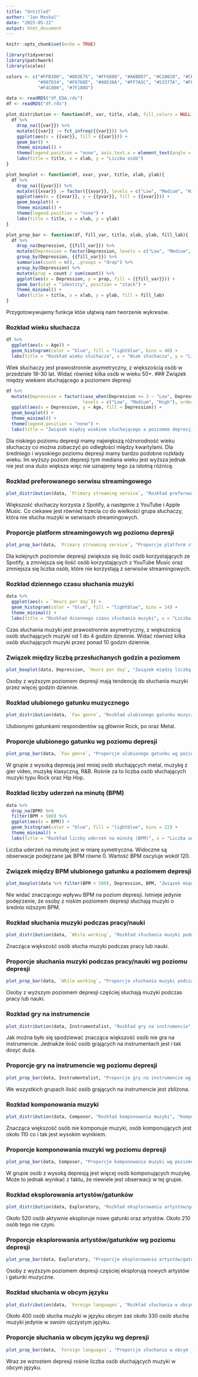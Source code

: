 ```yaml
---
title: "Untitled"
author: "Jan Moskal"
date: "2025-05-22"
output: html_document
---
```


```r
knitr::opts_chunk$set(echo = TRUE)
```

```r
library(tidyverse)
library(patchwork)
library(scales)

colors <- c("#FFB300", "#803E75", "#FF6800", "#A6BDD7", "#C10020", "#CEA262", "#817066", 
            "#007D34", "#F6768E", "#00538A", "#FF7A5C", "#53377A", "#FF8E00", "#B32851", 
            "#F4C800", "#7F180D")

data <- readRDS("df_EDA.rds")
df <- readRDS("df.rds")
```

```r
plot_distribution <- function(df, var, title, xlab, fill_colors = NULL){
  df %>%
    drop_na({{var}}) %>%
    mutate({{var}} := fct_infreq({{var}})) %>%
    ggplot(aes(x = {{var}}, fill = {{var}})) +
    geom_bar() +
    theme_minimal() +
    theme(legend.position = "none", axis.text.x = element_text(angle = 45, hjust = 1)) +
    labs(title = title, x = xlab, y = "Liczba osób")
}

plot_boxplot <- function(df, xvar, yvar, title, xlab, ylab){
  df %>%
    drop_na({{yvar}}) %>% 
    mutate({{xvar}} := factor({{xvar}}, levels = c("Low", "Medium", "High"))) %>%
    ggplot(aes(x = {{xvar}}, y = {{yvar}}, fill = {{xvar}})) +
    geom_boxplot() +
    theme_minimal() +
    theme(legend.position = "none") +
    labs(title = title, x = xlab, y = ylab)
}

plot_prop_bar <- function(df, fill_var, title, xlab, ylab, fill_lab){
  df %>%
    drop_na(Depression, {{fill_var}}) %>%
    mutate(Depression = factor(Depression, levels = c("Low", "Medium", "High"))) %>%
    group_by(Depression, {{fill_var}}) %>%
    summarise(count = n(), .groups = "drop") %>%
    group_by(Depression) %>%
    mutate(prop = count / sum(count)) %>%
    ggplot(aes(x = Depression, y = prop, fill = {{fill_var}})) +
    geom_bar(stat = "identity", position = "stack") +
    theme_minimal() +
    labs(title = title, x = xlab, y = ylab, fill = fill_lab)
}
```

Przygotowywujemy funkcje któe ułątwią nam tworzenie wykresów.


### Rozkład wieku słuchacza
```r
df %>% 
  ggplot(aes(x = Age)) +
  geom_histogram(color = "blue", fill = "lightblue", bins = 40) + 
  labs(title = "Rozkład wieku słuchacza", x = "Wiek słuchacza", y = "Liczba osób")
```
Wiek słuchaczy jest prawostronnie asymetryczny, z większością osób w przedziale 18-30 lat. Widać również kilka osób w wieku 50+.
### Związek między wiekiem słuchającego a poziomem depresji
```r
df %>% 
  mutate(Depression = factor(case_when(Depression <= 3 ~ "Low", Depression > 3 & Depression < 7 ~ "Medium", Depression >= 7 ~ "High"),
                             levels = c("Low", "Medium", "High"), ordered = TRUE)) %>% 
  ggplot(aes(x = Depression, y = Age, fill = Depression)) + 
  geom_boxplot() + 
  theme_minimal() + 
  theme(legend.position = "none") +
  labs(title = "Związek między wiekiem słuchającego a poziomem depresji", x = "Poziom depresji", y = "Wiek słuchacza")
```
Dla niskiego poziomu depresji mamy największą różnorodność wieku słuchaczy co można zobaczyć po odległości między kwartylami. Dla średniego i wysokiego poziomu depresji mamy bardzo podobne rozkłady wieku. Im wyższy poziom depresji tym mediana wieku jest wyższa jednak nie jest ona dużo większa więc nie uznajemy tego za istotną różnicę.

### Rozkład preferowanego serwisu streamingowego
```r
plot_distribution(data, `Primary streaming service`, "Rozkład preferowanego serwisu streamingowego", "Preferowany serwis streamingowy")
```
Większość słuchaczy korzysta z Spotify, a następnie z YouTube i Apple Music. Co ciekawe jest również trzecia co do wielkości grupa słuchaczy, która nie słucha muzyki w serwisach streamingowych.

### Proporcje platform streamingowych wg poziomu depresji
```r
plot_prop_bar(data, `Primary streaming service`, "Proporcje platform streamingowych wg poziomu depresji", "Poziom depresji", "Udział", "Platforma streamingowa")
```
Dla kolejnych poziomów depresji zwiększa się ilość osób korzystających ze Spotify, a zmniejsza się ilość osób korzystających z YouTube Music oraz zmniejsza się liczba osób, które nie korzystają z serwisów streamingowych. 

### Rozkład dziennego czasu słuchania muzyki
```r
data %>% 
  ggplot(aes(x = `Hours per day`)) + 
  geom_histogram(color = "blue", fill = "lightblue", bins = 24) +
  theme_minimal() + 
  labs(title = "Rozkład dziennego czasu słuchania muzyki", x = "Liczba godzin", y = "Liczba osób")
```
Czas słuchania muzyki jest prawostronnie asymetryczny, z większością osób słuchających muzyki od 1 do 4 godzin dziennie. Widać również kilka osób słuchających muzyki przez ponad 10 godzin dziennie.

### Związek między liczbą przesłuchanych godzin a poziomem
```r
plot_boxplot(data, Depression, `Hours per day`, "Związek między liczbą przesłuchanych godzin a poziomem depresji", "Poziom depresji", "Liczba godzin")
```
Osoby z wyższym poziomem depresji mają tendencję do słuchania muzyki przez więcej godzin dziennie.

### Rozkład ulubionego gatunku muzycznego
```r
plot_distribution(data, `Fav genre`, "Rozkład ulubionego gatunku muzycznego", "Ulubiony gatunek muzyczny", fill_colors = colors)
```
Ulubionymi gatunkami respondentów są głównie Rock, po oraz Metal.

### Proporcje ulubionego gatunku wg poziomu depresji
```r
plot_prop_bar(data, `Fav genre`, "Proporcje ulubionego gatunku wg poziomu depresji", "Poziom depresji", "Udział", "Gatunek")
```
W grupie z wysoką depresją jest mniej osób słuchających metal, muzykę z gier video, muzykę klasyczną, R&B. Rośnie za to liczba osób słuchających muzyki typu Rock oraz Hip Hop.

### Rozkład liczby uderzeń na minutę (BPM)
```r
data %>%
  drop_na(BPM) %>%
  filter(BPM < 500) %>%
  ggplot(aes(x = BPM)) + 
  geom_histogram(color = "blue", fill = "lightblue", bins = 22) +
  theme_minimal() + 
  labs(title = "Rozkład liczby uderzeń na minutę (BPM)", x = "Liczba uderzeń na minutę", y = "Liczba osób")
```
Liczba uderzeń na minutę jest w miarę symetryczna. Widoczne są obserwacje podejrzane jak BPM równe 0. Wartość BPM oscyluje wokół 120.

### Związek między BPM ulubionego gatunku a poziomem depresji
```r
plot_boxplot(data %>% filter(BPM < 500), Depression, BPM, "Związek między BPM ulubionego gatunku a poziomem depresji", "Poziom depresji", "Uderzenia na minutę (BPM)")
```

Nie widać znaczącego wpływu BPM na poziom depresji. Istnieje jedynie podejrzenie, że osoby z niskim poziomem depresji słuchają muzyki o średnio niższym BPM.

### Rozkład słuchania muzyki podczas pracy/nauki
```r
plot_distribution(data, `While working`, "Rozkład słuchania muzyki podczas pracy/nauki", "Słuchanie podczas pracy/nauki")
```

Znacząca większość osób słucha muzyki podczas pracy lub nauki.

### Proporcje słuchania muzyki podczas pracy/nauki wg poziomu depresji
```r
plot_prop_bar(data, `While working`, "Proporcje słuchania muzyki podczas pracy/nauki wg poziomu depresji", "Poziom depresji", "Udział", "Słuchanie podczas pracy/nauki")
```

Osoby z wyższym poziomem depresji częściej słuchają muzyki podczas pracy lub nauki.


### Rozkład gry na instrumencie
```r
plot_distribution(data, Instrumentalist, "Rozkład gry na instrumencie", "Regularne granie na instrumencie")
```

Jak można było się spodziewać znacząca większość osób nie gra na instrumencie. Jednakże ilość osób grających na instrumentach jest i tak dosyć duża.

### Proporcje gry na instrumencie wg poziomu depresji
```r
plot_prop_bar(data, Instrumentalist, "Proporcje gry na instrumencie wg poziomu depresji", "Poziom depresji", "Udział", "Gra na instrumencie")
```
We wszystkich grupach ilość osób grających na instrumencie jest zbliżona. 

### Rozkład komponowania muzyki
```r
plot_distribution(data, Composer, "Rozkład komponowania muzyki", "Komponowanie muzyki")
```

Znacząca większość osób nie komponuje muzyki, osób komponujących jest około 110 co i tak jest wysokim wynikiem.

### Proporcje komponowania muzyki wg poziomu depresji
```r
plot_prop_bar(data, Composer, "Proporcje komponowania muzyki wg poziomu depresji", "Poziom depresji", "Udział", "Komponowanie muzyki")
```
W grupie osób z wysoką depresją jest więcej osób komponujących muzykę. Może to jednak wynikać z faktu, że niewiele jest obserwacji w tej grupie.

### Rozkład eksplorowania artystów/gatunków
```r
plot_distribution(data, Exploratory, "Rozkład eksplorowania artystów/gatunków", "Eksplorowanie artystów/gatunków")
```
Około 520 osób aktywnie eksploruje nowe gatunki oraz artystów. Około 210 osób tego nie czyni.

### Proporcje eksplorowania artystów/gatunków wg poziomu depresji
```r
plot_prop_bar(data, Exploratory, "Proporcje eksplorowania artystów/gatunków wg depresji", "Poziom depresji", "Udział", "Eksplorowanie")
```

Osoby z wyższym poziomem depresji częściej eksplorują nowych artystów i gatunki muzyczne.

### Rozkład słuchania w obcym języku
```r
plot_distribution(data, `Foreign languages`, "Rozkład słuchania w obcym języku", "Słuchanie w obcym języku")
```
Około 400 osób słucha muzyki w języku obcym zaś około 330 osób słucha muzyki jedynie w swoim ojczystym języku.

### Proporcje słuchania w obcym języku wg depresji
```r
plot_prop_bar(data, `Foreign languages`, "Proporcje słuchania w obcym języku wg depresji", "Poziom depresji", "Udział", "Słuchanie w obcym języku")
```
Wraz ze wzrostem depresji rośnie liczba osób słuchających muzyki w obcym języku.
